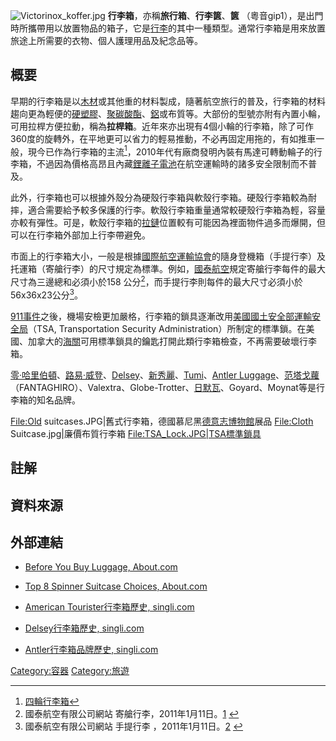 [[File:Victorinox_koffer.jpg|thumb]]
'''行李箱'''，亦稱'''旅行箱'''、'''行李篋'''、'''篋''' {{notetag|1={{標音|字=篋|粵拼=gip1|注音=ㄑㄧㄝˋ|拼音=qiè}} <ref>{{cite web |title=教育部重編國語辭典修訂本 |url=http://dict.revised.moe.edu.tw/cgi-bin/cbdic/gsweb.cgi?ccd=nBOKRk&o=e0&sec=sec1&op=v&view=0-1 |publisher=中華民國教育部 |accessdate=2021-08-26}}</ref>}}（粵音gip1），是出門時所攜帶用以放置物品的箱子，它是[[行李|行李]]的其中一種類型。通常行李箱是用來放置旅途上所需要的衣物、個人護理用品及紀念品等。

==概要==
早期的行李箱是以[[木材|木材]]或其他重的材料製成，隨著航空旅行的普及，行李箱的材料趨向更為輕便的[[ABS樹脂|硬塑膠]]、[[聚碳酸酯|聚碳酸酯]]、[[鋁|鋁]]或布質等。大部份的型號亦附有內置小輪，可用拉桿方便拉動，稱為'''拉桿箱'''。近年來亦出現有4個小輪的行李箱，除了可作360度的旋轉外，在平地更可以省力的輕易推動，不必再固定用拖的，有如推車一般，現今已作為行李箱的主流<ref>[https://www.google.com.tw/search?q=四輪行李箱&client=ms-android-asus&prmd=imnv&source=lnms&tbm=isch&sa=X&ved=0ahUKEwi3ycuezObcAhWYMd4KHVqrArMQ_AUIESgB 四輪行李箱]</ref>，2010年代有廠商發明內裝有馬達可轉動輪子的行李箱，不過因為價格高昂且內藏[[鋰離子電池|鋰離子電池]]在航空運輸時的諸多安全限制而不普及。

此外，行李箱也可以根據外殼分為硬殼行李箱與軟殼行李箱。硬殼行李箱較為耐摔，適合需要給予較多保護的行李。軟殼行李箱重量通常較硬殼行李箱為輕，容量亦較有彈性。可是，軟殼行李箱的[[拉鏈|拉鏈]]位置較有可能因為裡面物件過多而爆開，但可以在行李箱外部加上行李帶避免。

市面上的行李箱大小，一般是根據[[國際航空運輸協會|國際航空運輸協會]]的隨身登機箱（手提行李）及托運箱（寄艙行李）的尺寸規定為標準。例如，[[國泰航空|國泰航空]]規定寄艙行李每件的最大尺寸為三邊總和必須小於158
公分<ref>國泰航空有限公司網站 寄艙行李，2011年1月11日。[http://www.cathaypacific.com/cpa/zh_INTL/helpingyoutravel/checkedbaggage] {{Wayback|url=http://www.cathaypacific.com/cpa/zh_INTL/helpingyoutravel/checkedbaggage |date=20130529123326 }}</ref>，而手提行李則每件的最大尺寸必須小於56x36x23公分<ref>國泰航空有限公司網站 手提行李 ，2011年1月11日。[http://www.cathaypacific.com/cpa/zh_INTL/helpingyoutravel/cabinbaggage] {{Wayback|url=http://www.cathaypacific.com/cpa/zh_INTL/helpingyoutravel/cabinbaggage |date=20130522104756 }}</ref>。

[[911事件|911事件]]之後，機場安檢更加嚴格，行李箱的鎖具逐漸改用[[美國國土安全部|美國國土安全部]][[運輸安全局|運輸安全局]]（TSA, Transportation Security Administration）所制定的標準鎖。在美國、加拿大的[[海關|海關]]可用標準鎖具的鑰匙打開此類行李箱檢查，不再需要破壞行李箱。

[[零·哈里伯頓|零·哈里伯頓]]、[[路易·威登|路易·威登]]、[[Delsey|Delsey]]、[[新秀麗|新秀麗]]、[[Tumi|Tumi]]、[[Antler_Luggage|Antler Luggage]]、[[范塔戈蘿|范塔戈蘿]]（FANTAGHIRO）、Valextra、Globe-Trotter、[[日默瓦|日默瓦]]、Goyard、Moynat等是行李箱的知名品牌。

<gallery>
File:Old suitcases.JPG|舊式行李箱，德國慕尼黑[[德意志博物館|德意志博物館]]展品
File:Cloth Suitcase.jpg|廉價布質行李箱
File:TSA_Lock.JPG|TSA標準鎖具
</gallery>

==註解==
{{notefoot}}

==資料來源==
{{Reflist}}

==外部連結==

* [http://honeymoons.about.com/od/luggage/bb/buy_luggage.htm Before You Buy Luggage, About.com] {{Wayback|url=http://honeymoons.about.com/od/luggage/bb/buy_luggage.htm |date=20170503072024 }}{{en icon}} 

*[http://honeymoons.about.com/od/luggage/tp/spinner_suitcase.htm Top 8 Spinner Suitcase Choices, About.com] {{Wayback|url=http://honeymoons.about.com/od/luggage/tp/spinner_suitcase.htm |date=20161025035327 }}{{en icon}} 

* [https://web.archive.org/web/20150307051215/http://zh.singli.com/collections/american-tourister American Tourister行李箱歷史, singli.com]{{zh icon}} 

* [https://web.archive.org/web/20141018122644/http://zh.singli.com/collections/delsey-1/ Delsey行李箱歷史, singli.com]{{zh icon}} 

* [https://web.archive.org/web/20141018122737/http://zh.singli.com/collections/Antler/ Antler行李箱品牌歷史, singli.com]{{zh icon}} 

{{旅游}}

[[Category:容器|Category:容器]]
[[Category:旅遊|Category:旅遊]]